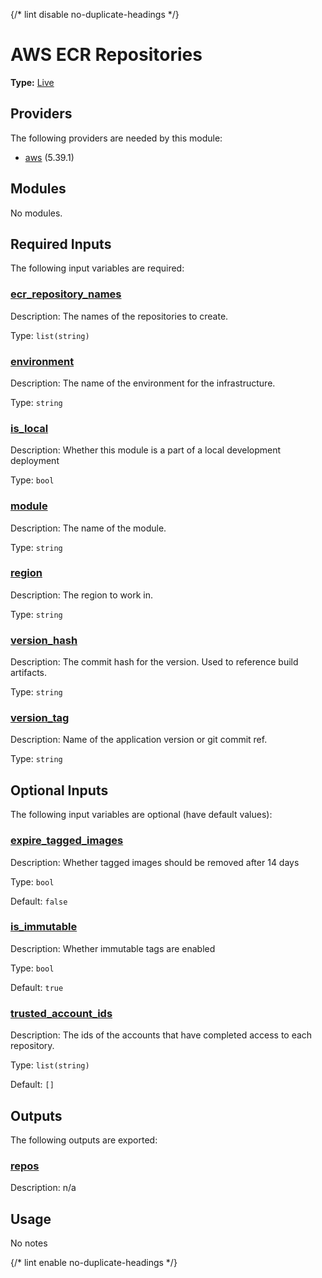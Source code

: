 {/* lint disable no-duplicate-headings */}

# AWS ECR Repositories

**Type:** [Live](./overview)

## Providers

The following providers are needed by this module:

-  [aws](https://registry.terraform.io/providers/hashicorp/aws/5.39.1/docs) (5.39.1)

## Modules

No modules.

## Required Inputs

The following input variables are required:

### <a name="input_ecr_repository_names"></a> [ecr\_repository\_names](#input\_ecr\_repository\_names)

Description: The names of the repositories to create.

Type: `list(string)`

### <a name="input_environment"></a> [environment](#input\_environment)

Description: The name of the environment for the infrastructure.

Type: `string`

### <a name="input_is_local"></a> [is\_local](#input\_is\_local)

Description: Whether this module is a part of a local development deployment

Type: `bool`

### <a name="input_module"></a> [module](#input\_module)

Description: The name of the module.

Type: `string`

### <a name="input_region"></a> [region](#input\_region)

Description: The region to work in.

Type: `string`

### <a name="input_version_hash"></a> [version\_hash](#input\_version\_hash)

Description: The commit hash for the version. Used to reference build artifacts.

Type: `string`

### <a name="input_version_tag"></a> [version\_tag](#input\_version\_tag)

Description: Name of the application version or git commit ref.

Type: `string`

## Optional Inputs

The following input variables are optional (have default values):

### <a name="input_expire_tagged_images"></a> [expire\_tagged\_images](#input\_expire\_tagged\_images)

Description: Whether tagged images should be removed after 14 days

Type: `bool`

Default: `false`

### <a name="input_is_immutable"></a> [is\_immutable](#input\_is\_immutable)

Description: Whether immutable tags are enabled

Type: `bool`

Default: `true`

### <a name="input_trusted_account_ids"></a> [trusted\_account\_ids](#input\_trusted\_account\_ids)

Description: The ids of the accounts that have completed access to each repository.

Type: `list(string)`

Default: `[]`

## Outputs

The following outputs are exported:

### <a name="output_repos"></a> [repos](#output\_repos)

Description: n/a

## Usage

No notes

{/* lint enable no-duplicate-headings */}
